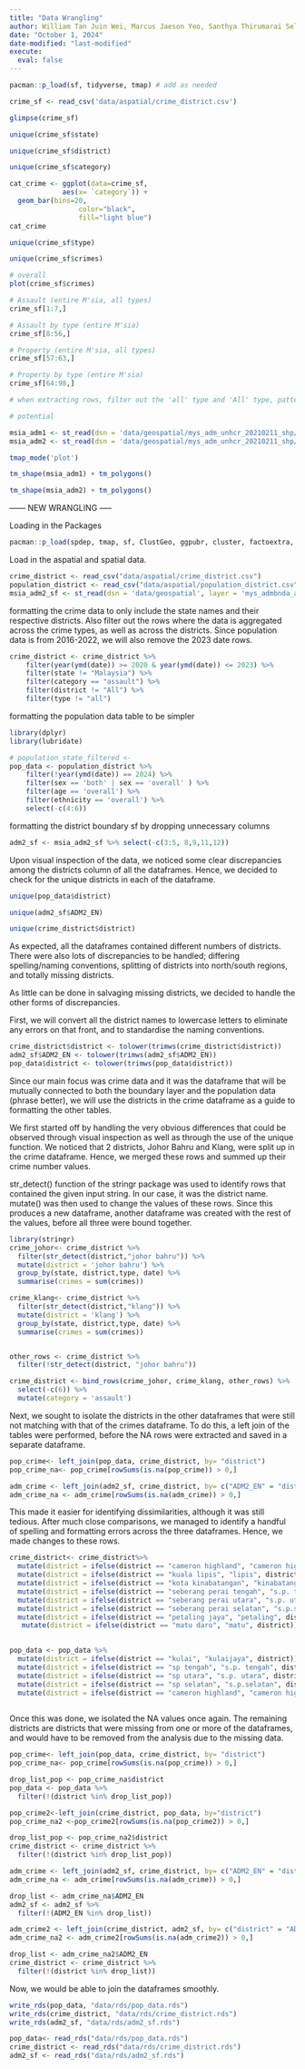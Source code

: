 ```yaml
---
title: "Data Wrangling"
author: William Tan Juin Wei, Marcus Jaeson Yeo, Santhya Thirumarai Selvan
date: "October 1, 2024"
date-modified: "last-modified"
execute: 
  eval: false
---
```


```r
pacman::p_load(sf, tidyverse, tmap) # add as needed
```

```r
crime_sf <- read_csv('data/aspatial/crime_district.csv')
```

```r
glimpse(crime_sf)
```

```r
unique(crime_sf$state)
```

```r
unique(crime_sf$district)
```

```r
unique(crime_sf$category)
```

```r
cat_crime <- ggplot(data=crime_sf, 
             aes(x= `category`)) +
  geom_bar(bins=20, 
                 color="black", 
                 fill="light blue")
cat_crime
```

```r
unique(crime_sf$type)
```

```r
unique(crime_sf$crimes)
```

```r
# overall
plot(crime_sf$crimes)
```

```r
# Assault (entire M'sia, all types)
crime_sf[1:7,]

# Assault by type (entire M'sia)
crime_sf[8:56,]

# Property (entire M'sia, all types)
crime_sf[57:63,]

# Property by type (entire M'sia)
crime_sf[64:98,]

# when extracting rows, filter out the 'all' type and 'All' type, pattern seen above

# potential 
```

```r
msia_adm1 <- st_read(dsn = 'data/geospatial/mys_adm_unhcr_20210211_shp/', layer = 'mys_admbnda_adm1_unhcr_20210211')
msia_adm2 <- st_read(dsn = 'data/geospatial/mys_adm_unhcr_20210211_shp/', layer = 'mys_admbnda_adm2_unhcr_20210211')
```

```r
tmap_mode('plot')
```

```r
tm_shape(msia_adm1) + tm_polygons()
```

```r
tm_shape(msia_adm2) + tm_polygons()
```

------ NEW WRANGLING —–

Loading in the Packages

```r
pacman::p_load(spdep, tmap, sf, ClustGeo, ggpubr, cluster, factoextra, NbClust, heatmaply, corrplot, psych, tidyverse, GGally)
```

Load in the aspatial and spatial data.

```r
crime_district <- read_csv("data/aspatial/crime_district.csv")
population_district <- read_csv("data/aspatial/population_district.csv")
msia_adm2_sf <- st_read(dsn = 'data/geospatial', layer = 'mys_admbnda_adm2_unhcr_20210211')
```

formatting the crime data to only include the state names and their respective districts. Also filter out the rows where the data is aggregated across the crime types, as well as across the districts. Since population data is from 2016-2022, we will also remove the 2023 date rows.

```r
crime_district <- crime_district %>%
    filter(year(ymd(date)) >= 2020 & year(ymd(date)) <= 2023) %>% 
    filter(state != "Malaysia") %>% 
    filter(category == "assault") %>% 
    filter(district != "All") %>% 
    filter(type != "all") 
```

formatting the population data table to be simpler

```r
library(dplyr)
library(lubridate)

# population_state_filtered <- 
pop_data <- population_district %>%
    filter(!year(ymd(date)) == 2024) %>% 
    filter(sex == 'both' | sex == 'overall' ) %>% 
    filter(age == 'overall') %>% 
    filter(ethnicity == 'overall') %>% 
    select(-c(4:6))
```

formatting the district boundary sf by dropping unnecessary columns

```r
adm2_sf <- msia_adm2_sf %>% select(-c(3:5, 8,9,11,12))
```

Upon visual inspection of the data, we noticed some clear discrepancies among the districts column of all the dataframes. Hence, we decided to check for the unique districts in each of the dataframe.

```r
unique(pop_data$district)

```

```r
unique(adm2_sf$ADM2_EN)

```

```r
unique(crime_district$district)
```

As expected, all the dataframes contained different numbers of districts. There were also lots of discrepancies to be handled; differing spelling/naming conventions, splitting of districts into north/south regions, and totally missing districts.

As little can be done in salvaging missing districts, we decided to handle the other forms of discrepancies.

First, we will convert all the district names to lowercase letters to eliminate any errors on that front, and to standardise the naming conventions.

```r
crime_district$district <- tolower(trimws(crime_district$district))
adm2_sf$ADM2_EN <- tolower(trimws(adm2_sf$ADM2_EN))
pop_data$district <- tolower(trimws(pop_data$district))

```

Since our main focus was crime data and it was the dataframe that will be mutually connected to both the boundary layer and the population data (phrase better), we will use the districts in the crime dataframe as a guide to formatting the other tables.

We first started off by handling the very obvious differences that could be observed through visual inspection as well as through the use of the unique function. We noticed that 2 districts, Johor Bahru and Klang, were split up in the crime dataframe. Hence, we merged these rows and summed up their crime number values.

str_detect() function of the stringr package was used to identify rows that contained the given input string. In our case, it was the district name. mutate() was then used to change the values of these rows. Since this produces a new dataframe, another dataframe was created with the rest of the values, before all three were bound together.

```r
library(stringr)
crime_johor<- crime_district %>%
  filter(str_detect(district,"johor bahru")) %>%
  mutate(district = 'johor bahru') %>%
  group_by(state, district,type, date) %>%
  summarise(crimes = sum(crimes))

crime_klang<- crime_district %>%
  filter(str_detect(district,"klang")) %>%
  mutate(district = 'klang') %>%
  group_by(state, district,type, date) %>%
  summarise(crimes = sum(crimes))


other_rows <- crime_district %>% 
  filter(!str_detect(district, "johor bahru"))

crime_district <- bind_rows(crime_johor, crime_klang, other_rows) %>% 
  select(-c(6)) %>% 
  mutate(category = 'assault')
```

Next, we sought to isolate the districts in the other dataframes that were still not matching with that of the crimes dataframe. To do this, a left join of the tables were performed, before the NA rows were extracted and saved in a separate dataframe.

```r
pop_crime<- left_join(pop_data, crime_district, by= "district")
pop_crime_na<- pop_crime[rowSums(is.na(pop_crime)) > 0,]

```

```r
adm_crime <- left_join(adm2_sf, crime_district, by= c("ADM2_EN" = "district"))
adm_crime_na <- adm_crime[rowSums(is.na(adm_crime)) > 0,]
```

This made it easier for identifying dissimilarities, although it was still tedious. After much close comparisons, we managed to identify a handful of spelling and formatting errors across the three dataframes. Hence, we made changes to these rows.

```r
crime_district<- crime_district%>% 
  mutate(district = ifelse(district == "cameron highland", "cameron highlands", district)) %>% 
  mutate(district = ifelse(district == "kuala lipis", "lipis", district)) %>% 
  mutate(district = ifelse(district == "kota kinabatangan", "kinabatangan", district)) %>% 
  mutate(district = ifelse(district == "seberang perai tengah", "s.p. tengah", district)) %>% 
  mutate(district = ifelse(district == "seberang perai utara", "s.p. utara", district)) %>% 
  mutate(district = ifelse(district == "seberang perai selatan", "s.p.selatan", district)) %>% 
  mutate(district = ifelse(district == "petaling jaya", "petaling", district)) %>% 
   mutate(district = ifelse(district == "matu daro", "matu", district))
  

pop_data <- pop_data %>% 
  mutate(district = ifelse(district == "kulai", "kulaijaya", district)) %>% 
  mutate(district = ifelse(district == "sp tengah", "s.p. tengah", district)) %>% 
  mutate(district = ifelse(district == "sp utara", "s.p. utara", district)) %>% 
  mutate(district = ifelse(district == "sp selatan", "s.p.selatan", district)) %>%
  mutate(district = ifelse(district == "cameron highland", "cameron highlands", district))
  
```

Once this was done, we isolated the NA values once again. The remaining districts are districts that were missing from one or more of the dataframes, and would have to be removed from the analysis due to the missing data.

```r

pop_crime<- left_join(pop_data, crime_district, by= "district")
pop_crime_na<- pop_crime[rowSums(is.na(pop_crime)) > 0,]

drop_list_pop <- pop_crime_na$district
pop_data <- pop_data %>%
  filter(!(district %in% drop_list_pop))

pop_crime2<-left_join(crime_district, pop_data, by="district")
pop_crime_na2 <-pop_crime2[rowSums(is.na(pop_crime2)) > 0,]

drop_list_pop <- pop_crime_na2$district
crime_district <- crime_district %>%
  filter(!(district %in% drop_list_pop))

```

```r
adm_crime <- left_join(adm2_sf, crime_district, by= c("ADM2_EN" = "district"))
adm_crime_na <- adm_crime[rowSums(is.na(adm_crime)) > 0,]

drop_list <- adm_crime_na$ADM2_EN
adm2_sf <- adm2_sf %>% 
  filter(!(ADM2_EN %in% drop_list))

adm_crime2 <- left_join(crime_district, adm2_sf, by= c("district" = "ADM2_EN"))
adm_crime_na2 <- adm_crime2[rowSums(is.na(adm_crime2)) > 0,]

drop_list <- adm_crime_na2$ADM2_EN
crime_district <- crime_district %>% 
  filter(!(district %in% drop_list))

```

Now, we would be able to join the dataframes smoothly.

```r
write_rds(pop_data, "data/rds/pop_data.rds")
write_rds(crime_district, "data/rds/crime_district.rds")
write_rds(adm2_sf, "data/rds/adm2_sf.rds")
```

```r
pop_data<- read_rds("data/rds/pop_data.rds")
crime_district <- read_rds("data/rds/crime_district.rds")
adm2_sf <- read_rds("data/rds/adm2_sf.rds")

```
